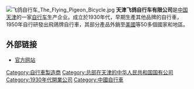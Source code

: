 [[File:飞鸽自行车_The_Flying_Pigeon_Bicycle.jpg|thumb]]
'''天津飞鸽自行车有限公司'''是[[中国|中国]][[天津|天津]]的一家[[自行车|自行车]]生产企业。成立於1930年代，早期生產其他品牌的自行車，1950年自行研發出飛鴿牌自行車，其部分產品外銷至[[美國|美國]]等50多個國家和地區。

==外部链接==
*[https://web.archive.org/web/20170902145147/http://www.flying-pigeon.cn/ 官方网站]

{{Chinese company-stub}}
[[Category:自行車製造商|Category:自行車製造商]]
[[Category:总部在天津的中华人民共和国国有公司|Category:总部在天津的中华人民共和国国有公司]]
[[Category:1930年代開業公司|Category:1930年代開業公司]]
[[Category:中國自行車|Category:中國自行車]]